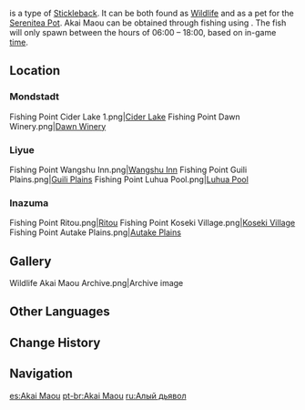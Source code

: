 {{About|the fish|the [[furnishing]]|Ornamental Akai Maou}}
{{Item Infobox
|id           = 131009
|type         = Fish
|invCategory  = Materials
|lbFamily     = Fish
|lbGroup      = Sticklebacks
|lbType       = Wildlife
|image        = Item Akai Maou.png
|rarity       = 3
|description  = A stickleback with a fierce appearance and a manner to match. It will fight anyone and anything under the sea for food &mdash; a veritable and much-feared robber in red. Its fiery-red coloration seems to have much to do with [[Pyro]], for while they cannot quite become flame generators, they do have some control over high temperatures. They can convert energy from their food and focus it on their dangerous snouts, making them underwater scoundrels indeed.<br />"Need to drill wood to make a flame? This is your best friend." &mdash; Angler's Atlas, Akai Maou Chapter"
|source1      = [[Fishing]]
}}
{{Lang|'''Akai Maou'''|ja=赤魔王|ja_rm=Akai Maou}} is a type of [[Stickleback]]. It can be both found as [[Wildlife]] and as a pet for the [[Serenitea Pot]]. Akai Maou can be obtained through fishing using {{Item|Redrot Bait|20}}. The fish will only spawn between the hours of 06:00 – 18:00, based on in-game [[time]].

==Location==
{{main|Fishing Points}}
===Mondstadt===
<gallery hideaddbutton="true" captionalign="center">
Fishing Point Cider Lake 1.png|[[Cider Lake]]
Fishing Point Dawn Winery.png|[[Dawn Winery]]
</gallery>

===Liyue===
<gallery hideaddbutton="true" captionalign="center">
Fishing Point Wangshu Inn.png|[[Wangshu Inn]]
Fishing Point Guili Plains.png|[[Guili Plains]]
Fishing Point Luhua Pool.png|[[Luhua Pool]]
</gallery>

===Inazuma===
<gallery hideaddbutton="true" captionalign="center">
Fishing Point Ritou.png|[[Ritou]]
Fishing Point Koseki Village.png|[[Koseki Village]]
Fishing Point Autake Plains.png|[[Autake Plains]]
</gallery>

==Gallery==
<gallery hideaddbutton="true" captionalign="center">
Wildlife Akai Maou Archive.png|Archive image
</gallery>

==Other Languages==
{{Other Languages
|en      = Akai Maou
|zhs     = 赤魔王
|zhs_rm  = Chì Mówáng
|zht     = 赤魔王
|zht_rm  = Chì Mówáng
|zh_tl   = Red Devil King
|ja      = {{Rubi|赤|あかい|魔|ま|王|おう}}
|ja_rm   = Akai Maou
|ja_tl   = Red Devil King
|ko      = 붉은 {{tt|마왕|魔王}} 가시고기
|ko_rm   = Bulgeun Mawang Gashigogi
|ko_tl   = Red Satan {{w|Amur stickleback|Amur Stickleback}}
|es      = Akai maou
|fr      = Akai maou
|ru      = Алый дьявол
|ru_tl   = Scarlet Devil
|th      = Akai Maou
|vi      = Xích Ma Vương
|vi_tl   = 
|de      = Akai Maou
|id      = Akai Maou
|pt      = Akai Maou
}}

==Change History==
{{Change History|2.1}}

==Navigation==
{{Material Navbox|type=Fishing Materials|state=collapsed}}
{{Wildlife Navbox}}

[[es:Akai Maou]]
[[pt-br:Akai Maou]]
[[ru:Алый дьявол]]